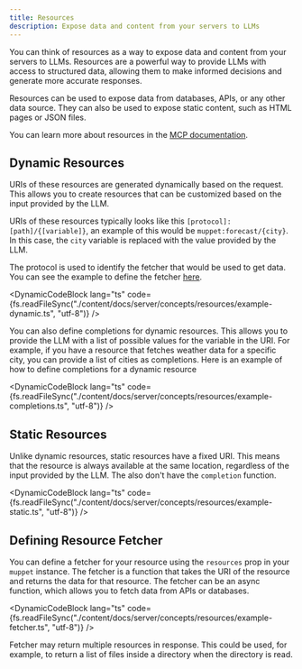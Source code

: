 ```yaml
---
title: Resources
description: Expose data and content from your servers to LLMs
---
```



You can think of resources as a way to expose data and content from your servers to LLMs. Resources are a powerful way to provide LLMs with access to structured data, allowing them to make informed decisions and generate more accurate responses.

Resources can be used to expose data from databases, APIs, or any other data source. They can also be used to expose static content, such as HTML pages or JSON files.

You can learn more about resources in the [MCP documentation](https://modelcontextprotocol.io/docs/concepts/resources).

## Dynamic Resources

URIs of these resources are generated dynamically based on the request. This allows you to create resources that can be customized based on the input provided by the LLM.

URIs of these resources typically looks like this `[protocol]:[path]/{[variable]}`, an example of this would be `muppet:forecast/{city}`. In this case, the `city` variable is replaced with the value provided by the LLM.

The protocol is used to identify the fetcher that would be used to get data. You can see the example to define the fetcher [here]().

<DynamicCodeBlock lang="ts" code={fs.readFileSync("./content/docs/server/concepts/resources/example-dynamic.ts", "utf-8")} />

You can also define completions for dynamic resources. This allows you to provide the LLM with a list of possible values for the variable in the URI. For example, if you have a resource that fetches weather data for a specific city, you can provide a list of cities as completions. Here is an example of how to define completions for a dynamic resource

<DynamicCodeBlock lang="ts" code={fs.readFileSync("./content/docs/server/concepts/resources/example-completions.ts", "utf-8")} />

## Static Resources

Unlike dynamic resources, static resources have a fixed URI. This means that the resource is always available at the same location, regardless of the input provided by the LLM. The also don't have the `completion` function.

<DynamicCodeBlock lang="ts" code={fs.readFileSync("./content/docs/server/concepts/resources/example-static.ts", "utf-8")} />

## Defining Resource Fetcher

You can define a fetcher for your resource using the `resources` prop in your `muppet` instance. The fetcher is a function that takes the URI of the resource and returns the data for that resource. The fetcher can be an async function, which allows you to fetch data from APIs or databases.

<DynamicCodeBlock lang="ts" code={fs.readFileSync("./content/docs/server/concepts/resources/example-fetcher.ts", "utf-8")} />

<Callout>Fetcher may return multiple resources in response. This could be used, for example, to return a list of files inside a directory when the directory is read.</Callout>